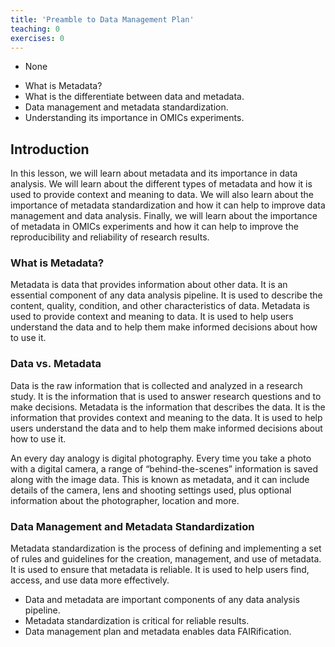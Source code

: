 ```yaml
---
title: 'Preamble to Data Management Plan'
teaching: 0
exercises: 0
---
```


:::::::::::::::::::::::::::::::::::::: questions 

- None

::::::::::::::::::::::::::::::::::::::::::::::::

::::::::::::::::::::::::::::::::::::: objectives

- What is Metadata? 
- What is the differentiate between data and metadata.
- Data management and metadata standardization.
- Understanding its importance in OMICs experiments.
::::::::::::::::::::::::::::::::::::::::::::::::

## Introduction

In this lesson, we will learn about metadata and its importance in data analysis. We will learn about the different types of metadata and how it is used to provide context and meaning to data. We will also learn about the importance of metadata standardization and how it can help to improve data management and data analysis. Finally, we will learn about the importance of metadata in OMICs experiments and how it can help to improve the reproducibility and reliability of research results.

### What is Metadata?
Metadata is data that provides information about other data. It is an essential component of any data analysis pipeline. It is used to describe the content, quality, condition, and other characteristics of data. Metadata is used to provide context and meaning to data. It is used to help users understand the data and to help them make informed decisions about how to use it.

### Data vs. Metadata
Data is the raw information that is collected and analyzed in a research study. It is the information that is used to answer research questions and to make decisions. Metadata is the information that describes the data. It is the information that provides context and meaning to the data. It is used to help users understand the data and to help them make informed decisions about how to use it.

An every day analogy is digital photography. Every time you take a photo with a digital camera, a range of "behind-the-scenes" information is saved along with the image data. This is known as metadata, and it can include details of the camera, lens and shooting settings used, plus optional information about the photographer, location and more.  

### Data Management and Metadata Standardization

Metadata standardization is the process of defining and implementing a set of rules and guidelines for the creation, management, and use of metadata. It is used to ensure that metadata is reliable. It is used to help users find, access, and use data more effectively.

:::::: keypoints
 - Data and metadata are important components of any data analysis pipeline.
 - Metadata standardization is critical for reliable results.
 - Data management plan and metadata enables data FAIRification.
::::::


